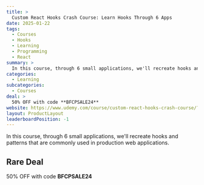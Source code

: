 ```yaml
---
title: >
  Custom React Hooks Crash Course: Learn Hooks Through 6 Apps
date: 2025-01-22
tags:
  - Courses
  - Hooks
  - Learning
  - Programming
  - React
summary: >
  In this course, through 6 small applications, we'll recreate hooks and patterns that are commonly used in production web applications.
categories:
  - Learning
subcategories:
  - Courses
deal: >
  50% OFF with code **BFCPSALE24**
website: https://www.udemy.com/course/custom-react-hooks-crash-course/?couponCode=BFCPSALE24
layout: ProductLayout
leaderboardPosition: -1
---
```

In this course, through 6 small applications, we'll recreate hooks and patterns that are commonly used in production web applications.

## Rare Deal

50% OFF with code **BFCPSALE24**
